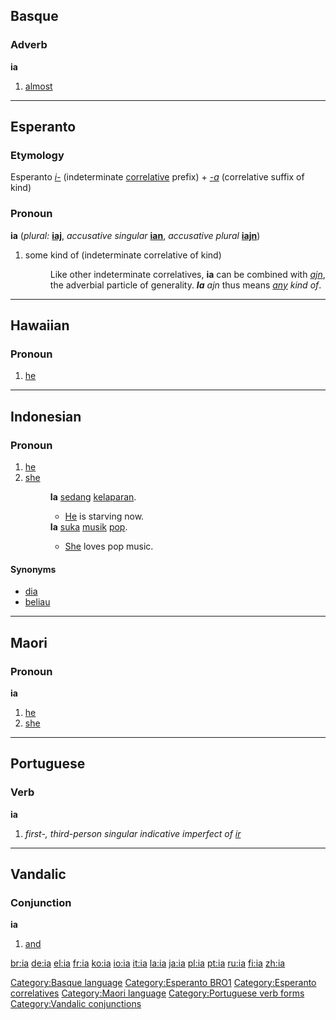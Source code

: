 {{wikipedia}}
{{also|IA|-ia|ía|iå|i-a|-ía}}
==Basque==

===Adverb===
'''ia'''

# [[almost]]

[[Category:Basque language]]

----

==Esperanto==

===Etymology===
Esperanto ''[[i-]]'' (indeterminate [[:Category:Esperanto correlatives|correlative]] prefix) + ''[[-a]]'' (correlative suffix of kind)

===Pronoun===
'''ia''' (''plural:'' '''[[iaj]]''', ''accusative singular'' '''[[ian]]''', ''accusative plural'' '''[[iajn]]''')

# some kind of (indeterminate correlative of kind)
#: Like other indeterminate correlatives, '''ia''' can be combined with ''[[ajn]]'', the adverbial particle of generality. '''''Ia''' ajn'' thus means ''[[any]] kind of''.

[[Category:Esperanto BRO1]]
[[Category:Esperanto correlatives]]

----

==Hawaiian==

===Pronoun===
{{haw-pron}}

# [[he]]

----

==Indonesian==

===Pronoun===
{{infl|id|pronoun}}

# [[he]]
# [[she]]
#: '''Ia''' [[sedang]] [[lapar|kelaparan]].
#:* [[he|He]] is starving now.
#: '''Ia''' [[suka]] [[musik]] [[pop]].
#:* [[she|She]] loves pop music.

====Synonyms====
* [[dia]]
* [[beliau]]


----

==Maori==

===Pronoun===
'''ia'''

# [[he]]
# [[she]]

[[Category:Maori language]]

----

==Portuguese==

===Verb===
'''ia'''

# ''first-, third-person singular indicative imperfect of [[ir]]''

[[Category:Portuguese verb forms]]

----

==Vandalic==

===Conjunction===
'''ia'''

# [[and]]

[[Category:Vandalic conjunctions]]

[[br:ia]]
[[de:ia]]
[[el:ia]]
[[fr:ia]]
[[ko:ia]]
[[io:ia]]
[[it:ia]]
[[la:ia]]
[[ja:ia]]
[[pl:ia]]
[[pt:ia]]
[[ru:ia]]
[[fi:ia]]
[[zh:ia]]